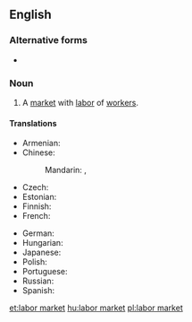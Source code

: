 ==English==
{{wikipedia|Labor economics}}

===Alternative forms===
* {{l|en|labour market}}

===Noun===
{{en-noun|head=[[labor]] [[market]]}}

# {{context|economics|lang=en}} A [[market]] with [[labor]] of [[worker]]s.

====Translations====
{{trans-top|market with labor of workers}}
* Armenian: {{t-|hy|աշխատաշուկա|tr=ašxatašuka|sc=Armn}}
* Chinese:
*: Mandarin: {{t|cmn|勞工市場|sc=Hani}}, {{t|cmn|劳工市场|tr=láogōng shìchǎng|sc=Hani}}
* Czech: {{t-|cs|trh práce|m}}
* Estonian: {{t-|et|tööturg}}
* Finnish: {{t+|fi|työmarkkinat|p}}
* French: {{t+|fr|marché du travail|m}}
{{trans-mid}}
* German: {{t+|de|Arbeitsmarkt|m}}
* Hungarian: {{t+|hu|munkaerőpiac}}
* Japanese: {{t-|ja|労働市場|tr=ろうどうしじょう, rōdō shijō|sc=Jpan}}
* Polish: {{t-|pl|rynek pracy|m}}
* Portuguese: {{t-|pt|mecado de trabalho|m}}
* Russian: {{t-|ru|рынок труда|m|tr=rýnok trudá|sc=Cyrl}}
* Spanish: {{t-|es|mercado de trabajo|m}}
{{trans-bottom}}

[[et:labor market]]
[[hu:labor market]]
[[pl:labor market]]